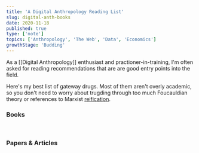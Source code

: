 ```yaml
---
title: 'A Digital Anthropology Reading List'
slug: digital-anth-books
date: 2020-11-18
published: true
type: ['note']
topics: ['Anthropology', 'The Web', 'Data', 'Economics']
growthStage: 'Budding'
---
```


<IntroParagraph>

As a [[Digital Anthropology]] enthusiast and practioner-in-training, I'm often asked for reading recommendations that are are good entry points into the field.

</IntroParagraph>

Here's my best list of gateway drugs.  Most of them aren't overly academic, so you don't need to worry about trugding through too much Foucauldian theory or references to Marxist [reification](https://en.wikipedia.org/wiki/Reification_(Marxism)).

### Books

<br />

<ResourceBook large img="https://pics.cdn.librarything.com/picsizes/16/3e/163e2247775dec8596d48506951444341587343_v5.jpg" title="Addiction By Design" author="Natasha Dow Schull" description="A beautiful ethnography of machine gamblers in Las Vegas. Dow Schull explores the nature of addictive relationships with machines, experiences of embodiment, and the ethics of designing technological systems." notesUrl="/addiction-by-design" />

<ResourceBook img="" title="Digital Anthropology" author="Daniel Miller & Heather Horst" description="" />

<ResourceBook img="" title="A Cyborg Manifesto" author="Donna Haraway" description="While a bit academically dense to read, Haraway's " />

<ResourceBook img="" title="" author="" description="" />

### Papers & Articles
